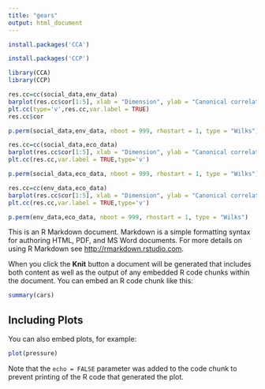 ```yaml
---
title: "gears"
output: html_document
---
```


```r
install.packages('CCA')
```

```r
install.packages('CCP')
```

```R
library(CCA)
library(CCP)
```

```R
res.cc=cc(social_data,env_data)
barplot(res.cc$cor[1:5], xlab = "Dimension", ylab = "Canonical correlations", ylim = c(0,1), names.arg = 1:5,)
plt.cc(type='v',res.cc,var.label = TRUE)
res.cc$cor
```
```r
p.perm(social_data,env_data, nboot = 999, rhostart = 1, type = "Wilks")

```
```r

res.cc=cc(social_data,eco_data)
barplot(res.cc$cor[1:5], xlab = "Dimension", ylab = "Canonical correlations", ylim = c(0,1), names.arg = 1:5,)
plt.cc(res.cc,var.label = TRUE,type='v')
```
```r

p.perm(social_data,eco_data, nboot = 999, rhostart = 1, type = "Wilks")
```

```r

res.cc=cc(env_data,eco_data)
barplot(res.cc$cor[1:5], xlab = "Dimension", ylab = "Canonical correlations", ylim = c(0,1), names.arg = 1:5,)
plt.cc(res.cc,var.label = TRUE,type='v')

```

```r
p.perm(env_data,eco_data, nboot = 999, rhostart = 1, type = "Wilks")
```



This is an R Markdown document. Markdown is a simple formatting syntax for authoring HTML, PDF, and MS Word documents. For more details on using R Markdown see <http://rmarkdown.rstudio.com>.

When you click the **Knit** button a document will be generated that includes both content as well as the output of any embedded R code chunks within the document. You can embed an R code chunk like this:

```r
summary(cars)
```

## Including Plots

You can also embed plots, for example:

```r
plot(pressure)
```

Note that the `echo = FALSE` parameter was added to the code chunk to prevent printing of the R code that generated the plot.
